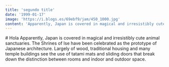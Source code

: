 ```yaml
---
title: 'segundo title'
date: '1999-01-17'
image: 'https://i.blogs.es/69ebf9/jam/450_1000.jpg'
content: 'Apparently, Japan is covered in magical and irresistibly cute animal sanctuaries. The Shrines of Ise have been celebrated as the prototype of Japanese architecture. Largely of wood, traditional housing and many temple buildings see the use of tatami mats and sliding doors that break down the distinction between rooms and indoor and outdoor space.'
---
```

<Back title='segundo title' href='/'/>
# Hola
Apparently, Japan is covered in magical and irresistibly cute animal sanctuaries. The Shrines of Ise have been celebrated as the prototype of Japanese architecture. Largely of wood, traditional housing and many temple buildings see the use of tatami mats and sliding doors that break down the distinction between rooms and indoor and outdoor space.
<Post/>
